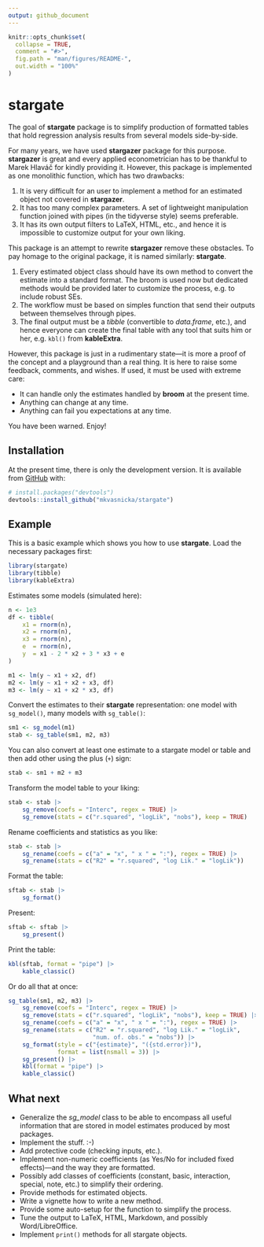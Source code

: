 ```yaml
---
output: github_document
---
```


<!-- README.md is generated from README.Rmd. Please edit that file -->

```r
knitr::opts_chunk$set(
  collapse = TRUE,
  comment = "#>",
  fig.path = "man/figures/README-",
  out.width = "100%"
)
```



# stargate

<!-- badges: start -->
<!-- badges: end -->

The goal of **stargate** package is to simplify production of formatted tables that hold regression analysis results from several models side-by-side.

For many years, we have used **stargazer** package for this purpose. **stargazer** is great and every applied econometrician has to be thankful to Marek Hlaváč for kindly providing it. However, this package is implemented as one monolithic function, which has two drawbacks: 

1. It is very difficult for an user to implement a method for an estimated object not covered in **stargazer**.
2. It has too many complex parameters. A set of lightweight manipulation function joined with pipes (in the tidyverse style) seems preferable.
3. It has its own output filters to LaTeX, HTML, etc., and hence it is impossible to customize output for your own liking.

This package is an attempt to rewrite **stargazer** remove these obstacles. To pay homage to the original package, it is named similarly: **stargate**.

1. Every estimated object class should have its own method to convert the estimate into a standard format. The broom is used now but dedicated methods would be provided later to customize the process, e.g.\ to include robust SEs.
2. The workflow must be based on simples function that send their outputs between themselves through pipes.
3. The final output must be a *tibble* (convertible to *data.frame*, etc.), and hence everyone can create the final table with any tool that suits him or her, e.g.\ `kbl()` from **kableExtra**.

However, this package is just in a rudimentary state---it is more a proof of the concept and a playground than a real thing. It is here to raise some feedback, comments, and wishes. If used, it must be used with extreme care:

* It can handle only the estimates handled by **broom** at the present time.
* Anything can change at any time.
* Anything can fail you expectations at any time.

You have been warned. Enjoy!



## Installation

<!--
You can install the released version of stargate from [CRAN](https://CRAN.R-project.org) with:

``` r
install.packages("stargate")
```
-->

At the present time, there is only the development version. It is available from [GitHub](https://github.com/) with:

``` r
# install.packages("devtools")
devtools::install_github("mkvasnicka/stargate")
```



## Example

This is a basic example which shows you how to use **stargate**. Load the necessary packages first:

```r
library(stargate)
library(tibble)
library(kableExtra)
```

Estimates some models (simulated here):

```r
n <- 1e3
df <- tibble(
    x1 = rnorm(n),
    x2 = rnorm(n),
    x3 = rnorm(n),
    e  = rnorm(n),
    y  = x1 - 2 * x2 + 3 * x3 + e
)

m1 <- lm(y ~ x1 + x2, df)
m2 <- lm(y ~ x1 + x2 + x3, df)
m3 <- lm(y ~ x1 + x2 * x3, df)
```

Convert the estimates to their **stargate** representation: one model with `sg_model()`, many models with `sg_table()`:

```r
sm1 <- sg_model(m1)
stab <- sg_table(sm1, m2, m3)
```

You can also convert at least one estimate to a stargate model or table and then add other using the plus (`+`) sign:

```r
stab <- sm1 + m2 + m3
```


Transform the model table to your liking:

```r
stab <- stab |>
    sg_remove(coefs = "Interc", regex = TRUE) |> 
    sg_remove(stats = c("r.squared", "logLik", "nobs"), keep = TRUE)
```

Rename coefficients and statistics as you like:

```r
stab <- stab |> 
    sg_rename(coefs = c("a" = "x", " x " = ":"), regex = TRUE) |> 
    sg_rename(stats = c("R2" = "r.squared", "log Lik." = "logLik"))
```

Format the table:

```r
sftab <- stab |> 
    sg_format()
```

Present:

```r
sftab <- sftab |> 
    sg_present()
```


Print the table:

```r
kbl(sftab, format = "pipe") |> 
    kable_classic()
```

Or do all that at once:

```r
sg_table(sm1, m2, m3) |> 
    sg_remove(coefs = "Interc", regex = TRUE) |> 
    sg_remove(stats = c("r.squared", "logLik", "nobs"), keep = TRUE) |> 
    sg_rename(coefs = c("a" = "x", " x " = ":"), regex = TRUE) |> 
    sg_rename(stats = c("R2" = "r.squared", "log Lik." = "logLik",
                        "num. of. obs." = "nobs")) |> 
    sg_format(style = c("{estimate}", "({std.error})"),
              format = list(nsmall = 3)) |> 
    sg_present() |> 
    kbl(format = "pipe") |> 
    kable_classic()
```



## What next

* Generalize the *sg_model* class to be able to encompass all useful information that are stored in model estimates produced by most packages.
* Implement the stuff. :-)
* Add protective code (checking inputs, etc.).
* Implement non-numeric coefficients (as Yes/No for included fixed effects)---and the way they are formatted.
* Possibly add classes of coefficients (constant, basic, interaction, special, note, etc.) to simplify their ordering.
* Provide methods for estimated objects.
* Write a vignette how to write a new method.
* Provide some auto-setup for the function to simplify the process.
* Tune the output to LaTeX, HTML, Markdown, and possibly Word/LibreOffice.
* Implement `print()` methods for all stargate objects.
